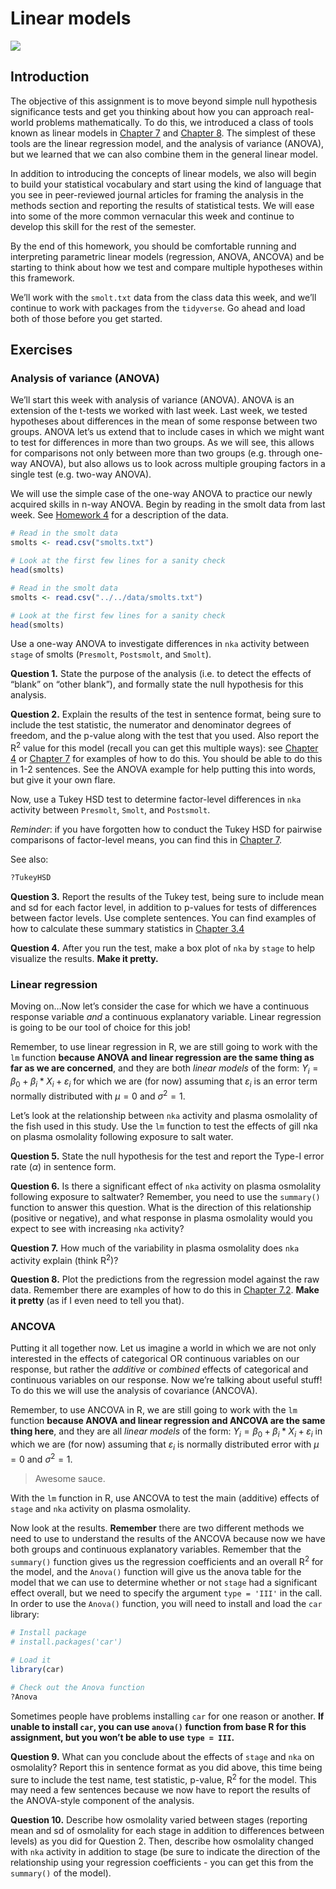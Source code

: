 # Linear models

<img src="../../images/graphs.png">

<h2 id="multi"> Introduction </h2>  

The objective of this assignment is to move beyond simple null hypothesis significance tests and get you thinking about how you can approach real-world problems mathematically. To do this, we introduced a class of tools known as linear models in [Chapter 7](https://danstich.github.io/worst-r/7-Chapter7.html) and [Chapter 8](https://danstich.github.io/worst-r/8-Chapter8.html). The simplest of these tools are the linear regression model, and the analysis of variance (ANOVA), but we learned that we can also combine them in the general linear model.  

In addition to introducing the concepts of linear models, we also will begin to build your statistical vocabulary and start using the kind of language that you see in peer-reviewed journal articles for framing the analysis in the methods section and reporting the results of statistical tests. We will ease into some of the more common vernacular this week and continue to develop this skill for the rest of the semester.  

By the end of this homework, you should be comfortable running and interpreting parametric linear models (regression, ANOVA, ANCOVA) and be starting to think about how we test and compare multiple hypotheses within this framework.

We'll work with the `smolt.txt` data from the class data this week, and we'll continue to work with packages from the `tidyverse`. Go ahead and load both of those before you get started.

## Exercises  
<h3 id="multi"> Analysis of variance (ANOVA) </h3>

We'll start this week with analysis of variance (ANOVA). ANOVA is an extension of the t-tests we worked with last week. Last week, we tested hypotheses about differences in the mean of some response between two groups. ANOVA let's us extend that to include cases in which we might want to test for differences in more than two groups. As we will see, this allows for comparisons not only between more than two groups (e.g. through one-way ANOVA), but also allows us to look across multiple grouping factors in a single test (e.g. two-way ANOVA).

We will use the simple case of the one-way ANOVA to practice our newly acquired skills in n-way ANOVA. Begin by reading in the smolt data from last week. See [Homework 4](https://danstich.github.io/stich/classes/BIOL217/hw04.html) for a description of the data.

```{r, eval=FALSE}
# Read in the smolt data
smolts <- read.csv("smolts.txt")

# Look at the first few lines for a sanity check
head(smolts)
```

```{r, echo=FALSE}
# Read in the smolt data
smolts <- read.csv("../../data/smolts.txt")

# Look at the first few lines for a sanity check
head(smolts)
```


Use a one-way ANOVA to investigate differences in `nka` activity between `stage` of smolts (`Presmolt`, `Postsmolt`, and `Smolt`).  

**Question 1.** State the purpose of the analysis (i.e. to detect the effects of "blank" on "other blank"), and formally state the null hypothesis for this analysis.  

**Question 2.** Explain the results of the test in sentence format, being sure to include the test statistic, the numerator and denominator degrees of freedom, and the p-value along with the test that you used. Also report the R^2^ value for this model (recall you can get this multiple ways): see [Chapter 4](https://danstich.github.io/worst-r/4-Chapter4.html) or [Chapter 7](https://danstich.github.io/worst-r/7-Chapter7.html) for examples of how to do this. You should be able to do this in 1-2 sentences. See the ANOVA example for help putting this into words, but give it your own flare.  

Now, use a Tukey HSD test to determine factor-level differences in `nka` activity between `Presmolt`, `Smolt`, and `Postsmolt`. 

*Reminder*: if you have forgotten how to conduct the Tukey HSD for pairwise comparisons of factor-level means, you can find this in [Chapter 7](https://danstich.github.io/worst-r/7-Chapter7.html).

See also:

```{r, eval = FALSE}
?TukeyHSD
```

**Question 3.** Report the results of the Tukey test, being sure to include mean and sd for each factor level, in addition to p-values for tests of differences between factor levels. Use complete sentences. You can find examples of how to calculate these summary statistics in [Chapter 3.4](https://danstich.github.io/worst-r/3-4-better-data-summaries.html)


**Question 4.** After you run the test, make a box plot of `nka` by `stage` to help visualize the results. **Make it pretty.**


### Linear regression

Moving on...Now let's consider the case for which we have a continuous response variable *and* a continuous explanatory variable. Linear regression is going to be our tool of choice for this job!

Remember, to use linear regression in R, we are still going to work with the `lm` function **because ANOVA and linear regression are the same thing as far as we are concerned**, and they are both *linear models* of the form: $Y_i = \beta_0 + \beta_i*X_i + \varepsilon_i$ for which we are (for now) assuming that $\varepsilon_i$ is an error term normally distributed with $\mu = 0$ and $\sigma^2 = 1$.  

Let's look at the relationship between `nka` activity and plasma osmolality of the fish used in this study. Use the `lm` function to test the effects of gill nka on plasma osmolality following exposure to salt water. 

**Question 5.** State the null hypothesis for the test and report the Type-I error rate ($\alpha$) in sentence form.

**Question 6.** Is there a significant effect of `nka` activity on plasma osmolality following exposure to saltwater? Remember, you need to use the `summary()` function to answer this question. What is the direction of this relationship (positive or negative), and what response in plasma osmolality would you expect to see with increasing `nka` activity? 

**Question 7.** How much of the variability in plasma osmolality does `nka` activity explain (think R^2^)?  

**Question 8.** Plot the predictions from the regression model against the raw data. Remember there are examples of how to do this in [Chapter 7.2](https://danstich.github.io/worst-r/7-2-linear-regression.html). **Make it pretty** (as if I even need to tell you that).

### ANCOVA

Putting it all together now. Let us imagine a world in which we are not only interested in the effects of categorical OR continuous variables on our response, but rather the *additive* or *combined* effects of categorical and continuous variables on our response. Now we're talking about useful stuff! To do this we will use the analysis of covariance (ANCOVA). 

Remember, to use ANCOVA in R, we are still going to work with the `lm` function **because ANOVA and linear regression and ANCOVA are the same thing here**, and they are all *linear models* of the form: $Y_i = \beta_0 + \beta_i*X_i + \varepsilon_i$ in which we are (for now) assuming that $\varepsilon_i$ is normally distributed error with $\mu = 0$ and $\sigma^2 = 1$.

> Awesome sauce.  

With the `lm` function in R, use ANCOVA to test the main (additive) effects of `stage` and `nka` activity on plasma osmolality.  

Now look at the results. **Remember** there are two different methods we need to use to understand the results of the ANCOVA because now we have both groups and continuous explanatory variables. Remember that the `summary()` function gives us the regression coefficients and an overall R^2^ for the model, and the `Anova()` function will give us the anova table for the model that we can use to determine whether or not `stage` had a significant effect overall, but we need to specify the argument `type = 'III'` in the call. In order to use the `Anova()` function, you will need to install and load the `car` library:  

```{r, eval=FALSE}
# Install package
# install.packages('car')

# Load it
library(car)

# Check out the Anova function
?Anova
```

Sometimes people have problems installing `car` for one reason or another. **If unable to install `car`, you can use `anova()` function from base R for this assignment, but you won't be able to use `type = III`.**

**Question 9.** What can you conclude about the effects of `stage` and `nka` on osmolality? Report this in sentence format as you did above, this time being sure to include the test name, test statistic, p-value, R^2^ for the model. This may need a few sentences because we now have to report the results of the ANOVA-style component of the analysis.  

**Question 10.** Describe how osmolality varied between stages (reporting mean and sd of osmolality for each stage in addition to differences between levels) as you did for Question 2. Then, describe how osmolality changed with `nka` activity in addition to stage (be sure to indicate the direction of the relationship using your regression coefficients - you can get this from the `summary()` of the model).  

 

